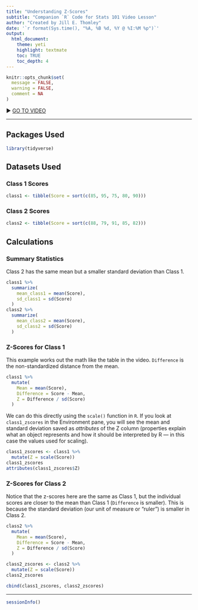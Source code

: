 ```yaml
---
title: "Understanding Z-Scores"
subtitle: "Companion `R` Code for Stats 101 Video Lesson"
author: "Created by Jill E. Thomley"
date: '`r format(Sys.time(), "%A, %B %d, %Y @ %I:%M %p")`'
output: 
  html_document: 
    theme: yeti
    highlight: textmate
    toc: TRUE
    toc_depth: 4
---
```


```r
knitr::opts_chunk$set(
  message = FALSE,
  warning = FALSE,
  comment = NA
)
```

▶ [GO TO VIDEO](https://youtu.be/bUu5HIHIrRw)

<hr>

## Packages Used

```r
library(tidyverse)
```

## Datasets Used

### Class 1 Scores

```r
class1 <- tibble(Score = sort(c(85, 95, 75, 80, 90)))
```

### Class 2 Scores

```r
class2 <- tibble(Score = sort(c(88, 79, 91, 85, 82)))
```

## Calculations

### Summary Statistics

Class 2 has the same mean but a smaller standard deviation than Class 1.

```r
class1 %>%
  summarize(
    mean_class1 = mean(Score),
    sd_class1 = sd(Score)
  )
class2 %>%
  summarize(
    mean_class2 = mean(Score),
    sd_class2 = sd(Score)
  )
```

### Z-Scores for Class 1

This example works out the math like the table in the video. `Difference` is the non-standardized distance from the mean.

```r
class1 %>%
  mutate(
    Mean = mean(Score),
    Difference = Score - Mean,
    Z = Difference / sd(Score)
  )
```

We can do this directly using the `scale()` function in `R`. If you look at `class1_zscores` in the Environment pane, you will see the mean and standard deviation saved as *attributes* of the Z column (properties explain what an object represents and how it should be interpreted by R --- in this case the values used for scaling). 

```r
class1_zscores <- class1 %>% 
  mutate(Z = scale(Score))
class1_zscores
attributes(class1_zscores$Z)
```

### Z-Scores for Class 2

Notice that the z-scores here are the same as Class 1, but the individual scores are closer to the mean than Class 1 (`Difference` is smaller). This is because the standard deviation (our unit of measure or "ruler") is smaller in Class 2.

```r
class2 %>%
  mutate(
    Mean = mean(Score),
    Difference = Score - Mean,
    Z = Difference / sd(Score)
  )
```

```r
class2_zscores <- class2 %>% 
  mutate(Z = scale(Score))
class2_zscores
```

```r
cbind(class1_zscores, class2_zscores)
```


<hr>
```r
sessionInfo()
```
